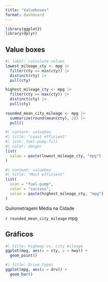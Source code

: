 ```yaml
---
title: "Valueboxes"
format: dashboard
---
```


```r
library(ggplot2)
library(dplyr)
```



## Value boxes {height="25%"}

```r
#| label: calculate-values
lowest_mileage_cty <- mpg |>
  filter(cty == min(cty)) |>
  distinct(cty) |>
  pull(cty)

highest_mileage_cty <- mpg |>
  filter(cty == max(cty)) |>
  distinct(cty) |>
  pull(cty)
  
rounded_mean_city_mileage <- mpg |>
  summarize(round(mean(cty), 2)) |>
  pull()
```



```r
#| content: valuebox
#| title: "Least efficient"
#| icon: fuel-pump-fill
#| color: danger
list(
  value = paste(lowest_mileage_cty, "mpg")
)
```



```r
#| content: valuebox
#| title: "Most efficient"
list(
  icon = "fuel-pump",
  color = "success",
  value = paste(highest_mileage_cty, "mpg")
)
```



::: {.valuebox icon="fuel-pump" color="secondary"}
Quilometragem Média na Cidade

`r rounded_mean_city_mileage` mpg
:::



## Gráficos {height="75%"}

```r
#| title: Highway vs. city mileage
ggplot(mpg, aes(x = cty, y = hwy)) +
  geom_point()
```

```r
#| title: Drive types
ggplot(mpg, aes(x = drv)) +
  geom_bar()
```
